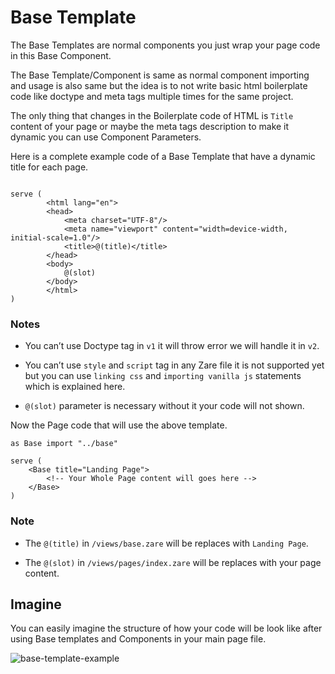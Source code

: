 # Base Template

The Base Templates are normal components you just wrap your page code in this Base Component.

The Base Template/Component is same as normal component importing and usage is also same but the idea is to not write basic html boilerplate code like doctype and meta tags multiple times for the same project.

The only thing that changes in the Boilerplate code of HTML is `Title` content of your page or maybe the meta tags description to make it dynamic you can use Component Parameters.

Here is a complete example code of a Base Template that have a dynamic title for each page.

```zare filename="/views/base.zare"

serve (
        <html lang="en">
        <head>
            <meta charset="UTF-8"/>
            <meta name="viewport" content="width=device-width, initial-scale=1.0"/>
            <title>@(title)</title>
        </head>
        <body>
            @(slot)
        </body>
        </html>
) 
```

### Notes

* You can’t use Doctype tag in `v1` it will throw error we will handle it in `v2`.

* You can’t use `style` and `script` tag in any Zare file it is not supported yet but you can use `linking css` and `importing vanilla js` statements which is explained here.

* `@(slot)` parameter is necessary without it your code will not shown.

Now the Page code that will use the above template.

```zare filename="/views/pages/index.zare"
as Base import "../base"

serve (
    <Base title="Landing Page">
        <!-- Your Whole Page content will goes here -->
    </Base>
)
```

### Note

* The `@(title)` in `/views/base.zare` will be replaces with `Landing Page`.

* The `@(slot)` in `/views/pages/index.zare` will be replaces with your page content.

## Imagine

You can easily imagine the structure of how your code will be look like after using Base templates and Components in your main page file.

![base-template-example](https://cdn.hashnode.com/res/hashnode/image/upload/v1745816338607/7d0594cf-1213-4439-af57-1eafc76d3ed3.png)
